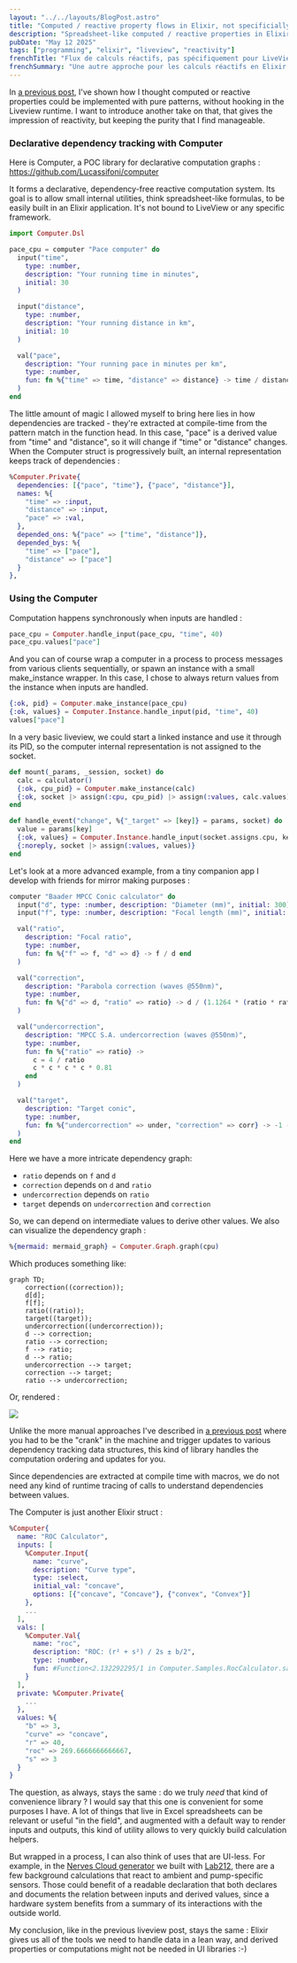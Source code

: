 ```yaml
---
layout: "../../layouts/BlogPost.astro"
title: "Computed / reactive property flows in Elixir, not specificially for LiveView"
description: "Spreadsheet-like computed / reactive properties in Elixir with automatic dependency tracking. Framework-independent approach to computed properties."
pubDate: "May 12 2025"
tags: ["programming", "elixir", "liveview", "reactivity"]
frenchTitle: "Flux de calculs réactifs, pas spécifiquement pour LiveView"
frenchSummary: "Une autre approche pour les calculs réactifs en Elixir : Computer, ma bibliothèque POC pour créer des graphiques de calcul déclaratifs. Comme un tableur, mais indépendant du framework et entièrement en Elixir."
---
```


In [a previous post](/blog/computed-properties-in-liveview), I've shown how I thought computed or reactive properties could be implemented with pure patterns, without hooking in the Liveview runtime. I want to introduce another take on that, that gives the impression of reactivity, but keeping the purity that I find manageable.

### Declarative dependency tracking with Computer

Here is Computer, a POC library for declarative computation graphs : https://github.com/Lucassifoni/computer

It forms a declarative, dependency-free reactive computation system. Its goal is to allow small internal utilities, think spreadsheet-like formulas, to be easily built in an Elixir application. It's not bound to LiveView or any specific framework.

```elixir
import Computer.Dsl

pace_cpu = computer "Pace computer" do
  input("time",
    type: :number,
    description: "Your running time in minutes",
    initial: 30
  )

  input("distance",
    type: :number,
    description: "Your running distance in km",
    initial: 10
  )

  val("pace",
    description: "Your running pace in minutes per km",
    type: :number,
    fun: fn %{"time" => time, "distance" => distance} -> time / distance end,
  )
end
```

The little amount of magic I allowed myself to bring here lies in how dependencies are tracked - they're extracted at compile-time from the pattern match in the function head. In this case, "pace" is a derived value from "time" and "distance", so it will change if "time" or "distance" changes. When the Computer struct is progressively built, an internal representation keeps track of dependencies :

```elixir
%Computer.Private{
  dependencies: [{"pace", "time"}, {"pace", "distance"}],
  names: %{
    "time" => :input,
    "distance" => :input,
    "pace" => :val,
  },
  depended_ons: %{"pace" => ["time", "distance"]},
  depended_bys: %{
    "time" => ["pace"],
    "distance" => ["pace"]
  }
},
```

### Using the Computer

Computation happens synchronously when inputs are handled :

```elixir
pace_cpu = Computer.handle_input(pace_cpu, "time", 40)
pace_cpu.values["pace"]
```

And you can of course wrap a computer in a process to process messages from various clients sequentially, or spawn an instance with a small make_instance wrapper. In this case, I chose to always return values from the instance when inputs are handled.

```elixir
{:ok, pid} = Computer.make_instance(pace_cpu)
{:ok, values} = Computer.Instance.handle_input(pid, "time", 40)
values["pace"]
```

In a very basic liveview, we could start a linked instance and use it through its PID, so the computer internal representation is not assigned to the socket.

```elixir
def mount(_params, _session, socket) do
  calc = calculator()
  {:ok, cpu_pid} = Computer.make_instance(calc)
  {:ok, socket |> assign(:cpu, cpu_pid) |> assign(:values, calc.values)}
end

def handle_event("change", %{"_target" => [key]} = params, socket) do
  value = params[key]
  {:ok, values} = Computer.Instance.handle_input(socket.assigns.cpu, key, value)
  {:noreply, socket |> assign(:values, values)}
end
```

Let's look at a more advanced example, from a tiny companion app I develop with friends for mirror making purposes :

```elixir
computer "Baader MPCC Conic calculator" do
  input("d", type: :number, description: "Diameter (mm)", initial: 300)
  input("f", type: :number, description: "Focal length (mm)", initial: 1200)

  val("ratio",
    description: "Focal ratio",
    type: :number,
    fun: fn %{"f" => f, "d" => d} -> f / d end
  )

  val("correction",
    description: "Parabola correction (waves @550nm)",
    type: :number,
    fun: fn %{"d" => d, "ratio" => ratio} -> d / (1.1264 * (ratio * ratio * ratio)) end
  )

  val("undercorrection",
    description: "MPCC S.A. undercorrection (waves @550nm)",
    type: :number,
    fun: fn %{"ratio" => ratio} ->
      c = 4 / ratio
      c * c * c * c * 0.81
    end
  )

  val("target",
    description: "Target conic",
    type: :number,
    fun: fn %{"undercorrection" => under, "correction" => corr} -> -1 - under / corr end
  )
end
```

Here we have a more intricate dependency graph:
- `ratio` depends on `f` and `d`
- `correction` depends on `d` and `ratio`
- `undercorrection` depends on `ratio`
- `target` depends on `undercorrection` and `correction`

So, we can depend on intermediate values to derive other values. We also can visualize the dependency graph :

```elixir
%{mermaid: mermaid_graph} = Computer.Graph.graph(cpu)
```

Which produces something like:

```mermaid
graph TD;
    correction((correction));
    d[d];
    f[f];
    ratio((ratio));
    target((target));
    undercorrection((undercorrection));
    d --> correction;
    ratio --> correction;
    f --> ratio;
    d --> ratio;
    undercorrection --> target;
    correction --> target;
    ratio --> undercorrection;
```

Or, rendered :

![](/pics/computer_graph.png)

Unlike the more manual approaches I've described in [a previous post](/blog/computed-properties-in-liveview) where you had to be the "crank" in the machine and trigger updates to various dependency tracking data structures, this kind of library handles the computation ordering and updates for you.

Since dependencies are extracted at compile time with macros, we do not need any kind of runtime tracing of calls to understand dependencies between values.

The Computer is just another Elixir struct :

```elixir
%Computer{
  name: "ROC Calculator",
  inputs: [
    %Computer.Input{
      name: "curve",
      description: "Curve type",
      type: :select,
      initial_val: "concave",
      options: [{"concave", "Concave"}, {"convex", "Convex"}]
    },
    ...
  ],
  vals: [
    %Computer.Val{
      name: "roc",
      description: "ROC: (r² + s²) / 2s ± b/2",
      type: :number,
      fun: #Function<2.132292295/1 in Computer.Samples.RocCalculator.sample/0>
    }
  ],
  private: %Computer.Private{
    ...
  },
  values: %{
    "b" => 3,
    "curve" => "concave",
    "r" => 40,
    "roc" => 269.6666666666667,
    "s" => 3
  }
}
```

The question, as always, stays the same : do we truly *need* that kind of convenience library ? I would say that this one is convenient for some purposes I have. A lot of things that live in Excel spreadsheets can be relevant or useful "in the field", and augmented with a default way to render inputs and outputs, this kind of utility allows to very quickly build calculation helpers.

But wrapped in a process, I can also think of uses that are UI-less. For example, in the [Nerves Cloud generator](/blog/elixir-nerves-cloud) we built with [Lab212](https://lab212.org), there are a few background calculations that react to ambient and pump-specific sensors. Those could benefit of a readable declaration that both declares and documents the relation between inputs and derived values, since a hardware system benefits from a summary of its interactions with the outside world.

My conclusion, like in the previous liveview post, stays the same : Elixir gives us all of the tools we need to handle data in a lean way, and derived properties or computations might not be needed in UI libraries :-)
